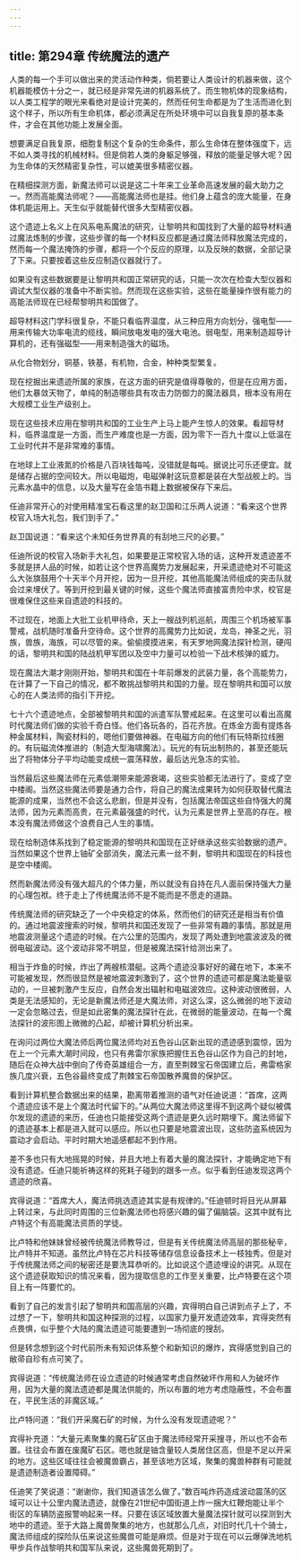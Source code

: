 ```yaml
---
---
---
```

title: 第294章 传统魔法的遗产
---



人类的每一个手可以做出来的灵活动作种类，倘若要让人类设计的机器来做，这个机器能模仿十分之一，就已经是非常先进的机器系统了。而生物机体的现象结构，以人类工程学的眼光来看绝对是设计完美的，然而任何生命都是为了生活而进化到这个样子，所以所有生命机体，都必须满足在所处环境中可以自我复原的基本条件，才会在其他功能上发展全面。

想要满足自我复原，细胞复制这个复杂的生命条件，那么生命体在整体强度下，远不如人类寻找的机械材料。但是倘若人类的身躯足够强，释放的能量足够大呢？因为生命体的天然精密复杂性，可以媲美很多精密仪器。

在精细探测方面，新魔法师可以说是这二十年来工业革命高速发展的最大助力之一。然而高能魔法师呢？——高能魔法师也是挂。他们身上蕴含的庞大能量，在身体机能运用上。天生似乎就能替代很多大型精密仪器。

这个遗迹上名义上在风系电系魔法的研究，让黎明共和国找到了大量的超导材料通过魔法炼制的步骤，这些步骤的每一个材料反应都是通过魔法师释放魔法完成的，然而每一个魔法掩饰的步骤，都将一个个反应的原理，以及反映的数据，全部记录了下来。只要按着这些反应制造仪器就行了。

如果没有这些数据要是让黎明共和国正常研究的话，只能一次次在检查大型仪器和调试大型仪器的准备中不断实验。然而现在这些实验，这些在能量操作很有能力的高能法师现在已经帮黎明共和国做了。

超导材料这门学科很复杂，不能只看临界温度，从三种应用方向划分，强电型——用来传输大功率电流的缆线，瞬间放电发电的强大电池。弱电型，用来制造超导计算机的，还有强磁型——用来制造强大的磁场。

从化合物划分，铜基，铁基，有机物，合金，种种类型繁复。

现在挖掘出来遗迹所属的家族，在这方面的研究是值得尊敬的，但是在应用方面，他们太暴敛天物了，单纯的制造哪些具有攻击力防御力的魔法器具，根本没有用在大规模工业生产级别上。

现在这些技术应用在黎明共和国的工业生产上马上能产生惊人的效果。看超导材料，临界温度是一方面，而生产难度也是一方面，因为零下一百九十度以上低温在工业时代并不是非常难的事情。

在地球上工业液氮的价格是八百块钱每吨，没错就是每吨。据说比可乐还便宜。就是储存占据的空间较大。所以电磁炮，电磁弹射这玩意都是装在大型战舰上的。当元素水晶中的信息，以及大量写在金箔书籍上数据被保存下来后。

任迪非常开心的对使用精准宝石看这里的赵卫国和江乐两人说道：“看来这个世界校官入场大礼包，我们到手了。”

赵卫国说道：“看来这个未知任务世界真的有刮地三尺的必要。”

任迪所说的校官入场新手大礼包，如果要是正常校官入场的话，这种开发遗迹差不多就是拼人品的时候，如若让这个世界高魔势力发展起来，开采遗迹绝对不可能这么大张旗鼓用个十天半个月开挖，因为一旦开挖，其他高能魔法师组成的突击队就会过来埋伏了。等到开挖到最关键的时候，这些个魔法师直接富贵险中求，校官是很难保住这些来自遗迹的科技的。

不过现在，地面上大批工业机甲待命，天上一艘战列机巡航，周围三个机场被军事警戒，战机随时准备升空待命。这个世界的高魔势力比如说，龙岛，神圣之光，羽族，兽族，海族，可以尽管的来。偷偷摸摸进来，有天罗地网魔法探针检测，硬闯的话，黎明共和国的陆战机甲军团以及空中力量可以检验一下战术核弹的威力。

现在魔法大潮才刚刚开始，黎明共和国在十年前爆发的武装力量，各个高能势力，在计算了一下自己的情况，都不敢挑战黎明共和国的力量。现在黎明共和国可以放心的在人类法师的指引下开挖。

七十六个遗迹地点，全部被黎明共和国的派遣军队警戒起来。在这里可以看出高魔时代魔法师们做的实验千奇白怪。他们各玩各的，百花齐放。在炼金方面有提炼各种金属材料，陶瓷材料的，嗯他们要做神器。在电磁方向的他们有玩特斯拉线圈的。有玩磁流体推进的（制造大型海啸魔法）。玩光的有玩出制热的，甚至还能玩出了将物体分子平均动能变成统一震荡释放，最后达光急冻的实验。

当然最后这些魔法师在元素低潮带来能源衰竭，这些实验都无法进行了。变成了空中楼阁。当然这些魔法师要是通力合作，将自己的魔法成果转为如何获取替代魔法能源的成果，当然也不会这么悲剧，但是并没有，包括魔法帝国这些自恃强大的魔法师，因为元素而高贵，在元素最强盛的时代，认为元素是世界上至高的存在。根本没有魔法师做这个浪费自己人生的事情。

现在给制造体系找到了稳定能源的黎明共和国现在正好继承这些实验数据的遗产。当然如果这个世界上铀矿全部消失，魔法元素一丝不剩，黎明共和国现在的科技也是空中楼阁。

然而新魔法师没有强大超凡的个体力量，所以就没有自持在凡人面前保持强大力量的心理包袱。终于走上了传统魔法师不是不能而是不愿走的道路。

传统魔法师的研究缺乏了一个中央稳定的体系，然而他们的研究还是相当有价值的。通过地震波搜索的时候，黎明共和国还发现了一些非常有趣的事情。那就是用地震波测量这个遗迹的时候。在六公里的范围内，发现了两处遭到地震波波及的微弱电磁波动。这个波动非常不明显，但是被魔法探针给测出来了。

相当于炸鱼的时候，炸出了两艘核潜艇。这两个遗迹没事好好的藏在地下，本来不可能被发现，然而很显然是被地震波刺激到了，这个世界的遗迹可都是魔法能量驱动的，一旦被刺激产生反应，自然会发出辐射和电磁波效应。这种波动很微弱，人类是无法感知的，无论是新魔法师还是大魔法师，对这么深，这么微弱的地下波动一定会忽略过去，但是如此密集的魔法探针在此，在微弱的能量波动，在每一个魔法探针的波形图上微微的凸起，却被计算机分析出来。

在询问过两位大魔法师后两位魔法师均对五色谷山区新出现的遗迹感到震惊，因为在上一个元素大潮时间段，也只有弗雷尔家族把握住五色谷山区作为自己的封地，随后在众神大战中倒向了传奇英雄组合一方，直至荆棘宝石帝国建立后，弗雷格家族几度兴衰，五色谷最终变成了荆棘宝石帝国散养魔兽的保护区。

看到计算机整合数据出来的结果，勘离带着推测的语气对任迪说道：“首席，这两个遗迹应该不是上个魔法时代留下的。”从两位大魔法师这里得不到这两个疑似被偶尔发现的遗迹的来历，任迪也只能接受这两个遗迹是更久远时期埋下。魔法师留下的遗迹基本上都是进入就可以感应。所以也只要是地震波出现，这些防盗系统因为震动才会启动。平时时期大地遥感都起不到作用。

差不多也只有大地摇晃的时候，并且大地上有着大量的魔法探针，才能确定地下有没有遗迹。任迪只能祈祷这样的死耗子碰到的跟多一点。似乎看到任迪发现这两个遗迹的欣喜。

宾得说道：“首席大人，魔法师挑选遗迹其实是有规律的。”任迪顿时将目光从屏幕上转过来，与此同时周围的三位新魔法师也将感兴趣的偏了偏脑袋。这其中就有比卢特这个有高能魔法资质的学徒。

比卢特和他妹妹曾经被传统魔法师教导过，但是有关传统魔法师高层的那些秘辛，比卢特并不知道。虽然比卢特在芯片科技等储存信息设备技术上一枝独秀。但是对于传统魔法师之间的秘密还是要洗耳恭听的。比如说这个遗迹埋设的讲究。从现在这个遗迹获取知识的情况来看，因为提取信息的工作至关重要，比卢特要在这个项目上有一阵要忙的。

看到了自己的发言引起了黎明共和国高层的兴趣，宾得明白自己讲到点子上了，不过想了一下，黎明共和国这种探测的过程，以国家力量开发遗迹效率，宾得突然有点畏惧，似乎整个大陆的魔法遗迹可能要遭到一场彻底的搜刮。

但是转念想到这个时代前所未有知识体系整个和新知识的爆炸，宾得感觉到自己的敝帚自珍有点可笑了。

宾得说道：“传统魔法师在设立遗迹的时候通常考虑自然破坏作用和人为破坏作用，因为大量的魔法遗迹都是魔法供能的，所以布置的地方考虑隐蔽性，不会布置在，平民生活的非魔区域。”

比卢特问道：“我们开采魔石矿的时候，为什么没有发现遗迹呢？”

宾得补充道：“大量元素聚集的魔石矿区由于魔法师经常开采搜寻，所以也不会布置。往往会布置在废魔矿石区。嗯也就是铀含量较人类居住区高，但是不足以开采的地方。这些区域往往会被魔兽霸占，甚至该地方区域，聚集的魔兽种群有可能就是遗迹制造者设置障碍。”

任迪笑了笑说道：“谢谢你，我们知道该怎么做了。”数百吨炸药造成波动震荡的区域可以让十公里内魔法遗迹，就像在21世纪中国街道上炸一捆大红鞭炮能让半个街区的车辆防盗报警响起来一样。只要在该区域放置大量魔法探针就可以探测到大地中的遗迹。至于大路上魔兽聚集的地方，也就那么几点，对旧时代几十个骑士，魔法师组成的探险队伍来说这些魔兽可能是麻烦。但是对于现在可以云爆弹洗地机甲步兵作战黎明共和国军队来说，这些魔兽死期到了。